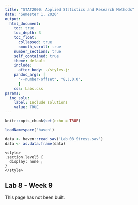 ```yaml
---
title: "STAT2000: Applied Statistics and Research Methods"
date: "Semester 1, 2020"
output: 
  html_document: 
    toc: true
    toc_depth: 3
    toc_float:
      collapsed: true
      smooth_scroll: true
    number_sections: true
    self_contained: true
    theme: default
    include:
      after_body: ./styles.js
    pandoc_args: [
      "--number-offset", "8,0,0,0",
      ]
    css: Labs.css
params:
  inc_solu:
    label: Include solutions
    value: TRUE
---
```


```r
knitr::opts_chunk$set(echo = TRUE)

loadNamespace('haven')

data <- haven::read_sav('Lab_08_Stress.sav')
data <- as.data.frame(data)

```

```block
<style>
.section.level5 {
  display: none ;
}
</style>
```

## Lab 8 - Week 9 {-}

This page has not been built. 